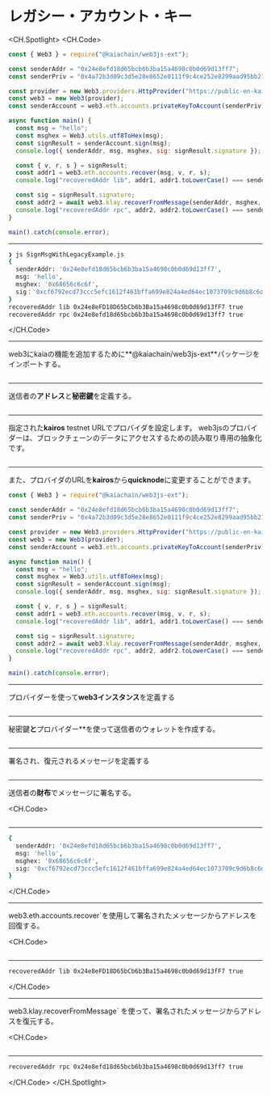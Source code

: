 # レガシー・アカウント・キー

<CH.Spotlight>
<CH.Code>

```js SignMsgWithLegacyExample.js
const { Web3 } = require("@kaiachain/web3js-ext");

const senderAddr = "0x24e8efd18d65bcb6b3ba15a4698c0b0d69d13ff7";
const senderPriv = "0x4a72b3d09c3d5e28e8652e0111f9c4ce252e8299aad95bb219a38eb0a3f4da49";

const provider = new Web3.providers.HttpProvider("https://public-en-kairos.node.kaia.io");
const web3 = new Web3(provider);
const senderAccount = web3.eth.accounts.privateKeyToAccount(senderPriv);

async function main() {
  const msg = "hello";
  const msghex = Web3.utils.utf8ToHex(msg);
  const signResult = senderAccount.sign(msg);
  console.log({ senderAddr, msg, msghex, sig: signResult.signature });

  const { v, r, s } = signResult;
  const addr1 = web3.eth.accounts.recover(msg, v, r, s);
  console.log("recoveredAddr lib", addr1, addr1.toLowerCase() === senderAddr);

  const sig = signResult.signature;
  const addr2 = await web3.klay.recoverFromMessage(senderAddr, msghex, sig, "latest");
  console.log("recoveredAddr rpc", addr2, addr2.toLowerCase() === senderAddr);
}

main().catch(console.error);
```

---

```zsh output
❯ js SignMsgWithLegacyExample.js
{
  senderAddr: '0x24e8efd18d65bcb6b3ba15a4698c0b0d69d13ff7',
  msg: 'hello',
  msghex: '0x68656c6c6f',
  sig：'0xcf6792ecd73ccc5efc1612f461bffa699e824a4ed64ec1073709c9d6b8c6daf608060326371544811e2015398f7e48ad839e1f3c551e8cb7c3c82f10d226bd671b'
}
recoveredAddr lib 0x24e8eFD18D65bCb6b3Ba15a4698c0b0d69d13fF7 true
recoveredAddr rpc 0x24e8efd18d65bcb6b3ba15a4698c0b0d69d13ff7 true
```

</CH.Code>

---

web3にkaiaの機能を追加するために**@kaiachain/web3js-ext**パッケージをインポートする。

```js SignMsgWithLegacyExample.js focus=1

```

---

送信者の**アドレス**と**秘密鍵**を定義する。

```js SignMsgWithLegacyExample.js focus=3:4

```

---

指定された**kairos** testnet URLでプロバイダを設定します。 web3jsのプロバイダーは、ブロックチェーンのデータにアクセスするための読み取り専用の抽象化です。

```js SignMsgWithLegacyExample.js focus=6

```

---

また、プロバイダのURLを**kairos**から**quicknode**に変更することができます。

```js SignMsgWithLegacyExample.js focus=6
const { Web3 } = require("@kaiachain/web3js-ext");

const senderAddr = "0x24e8efd18d65bcb6b3ba15a4698c0b0d69d13ff7";
const senderPriv = "0x4a72b3d09c3d5e28e8652e0111f9c4ce252e8299aad95bb219a38eb0a3f4da49";

const provider = new Web3.providers.HttpProvider("https://public-en-kairos.node.kaia.io");
const web3 = new Web3(provider);
const senderAccount = web3.eth.accounts.privateKeyToAccount(senderPriv);

async function main() {
  const msg = "hello";
  const msghex = Web3.utils.utf8ToHex(msg);
  const signResult = senderAccount.sign(msg);
  console.log({ senderAddr, msg, msghex, sig: signResult.signature });

  const { v, r, s } = signResult;
  const addr1 = web3.eth.accounts.recover(msg, v, r, s);
  console.log("recoveredAddr lib", addr1, addr1.toLowerCase() === senderAddr);

  const sig = signResult.signature;
  const addr2 = await web3.klay.recoverFromMessage(senderAddr, msghex, sig, "latest");
  console.log("recoveredAddr rpc", addr2, addr2.toLowerCase() === senderAddr);
}

main().catch(console.error);
```

---

プロバイダーを使って**web3インスタンス**を定義する

```js SignMsgWithLegacyExample.js focus=7

```

---

秘密鍵**と**プロバイダー\*\*を使って送信者のウォレットを作成する。

```js SignMsgWithLegacyExample.js focus=8

```

---

署名され、復元されるメッセージを定義する

```js SignMsgWithLegacyExample.js focus=11

```

---

送信者の**財布**でメッセージに署名する。

<CH.Code>
```js SignMsgWithLegacyExample.js focus=12:14

````
---

```zsh output
{
  senderAddr: '0x24e8efd18d65bcb6b3ba15a4698c0b0d69d13ff7',
  msg: 'hello',
  msghex: '0x68656c6c6f',
  sig: '0xcf6792ecd73ccc5efc1612f461bffa699e824a4ed64ec1073709c9d6b8c6daf608060326371544811e2015398f7e48ad839e1f3c551e8cb7c3c82f10d226bd671b'
}
````

</CH.Code>

---

web3.eth.accounts.recover\`を使用して署名されたメッセージからアドレスを回復する。

<CH.Code>
```js SignMsgWithLegacyExample.js focus=16:18

````

---
```zsh output
recoveredAddr lib 0x24e8eFD18D65bCb6b3Ba15a4698c0b0d69d13fF7 true
````

</CH.Code>

---

web3.klay.recoverFromMessage\` を使って、署名されたメッセージからアドレスを復元する。

<CH.Code>
```js SignMsgWithLegacyExample.js focus=20:22

````
---
```zsh output
recoveredAddr rpc 0x24e8efd18d65bcb6b3ba15a4698c0b0d69d13ff7 true
````

</CH.Code>
</CH.Spotlight>
